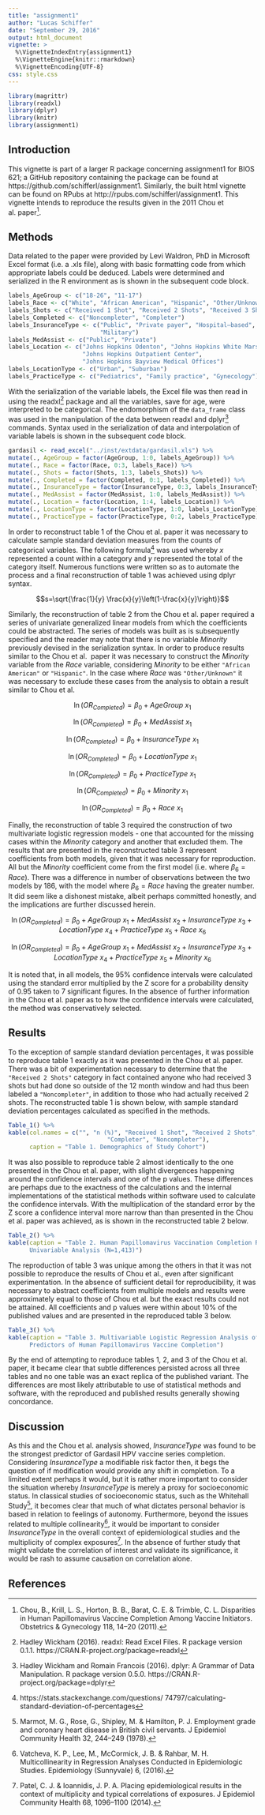 ```yaml
---
title: "assignment1"
author: "Lucas Schiffer"
date: "September 29, 2016"
output: html_document
vignette: >
  %\VignetteIndexEntry{assignment1}
  %\VignetteEngine{knitr::rmarkdown}
  %\VignetteEncoding{UTF-8}
css: style.css
---
```


```r
library(magrittr)
library(readxl)
library(dplyr)
library(knitr)
library(assignment1)
```

## Introduction

This vignette is part of a larger R package concerning assignment1 for BIOS 621; 
a GitHub repository containing the package can be found at 
https://github.com/schifferl/assignment1. Similarly, the built html vignette can
be found on RPubs at http://rpubs.com/schifferl/assignment1. This vignette 
intends to reproduce the results given in the 2011 Chou et al. paper^[Chou, B., 
Krill, L. S., Horton, B. B., Barat, C. E. & Trimble, C. L. Disparities in Human 
Papillomavirus Vaccine Completion Among Vaccine Initiators. Obstetrics & 
Gynecology 118, 14–20 (2011).].

## Methods

Data related to the paper were provided by Levi Waldron, PhD in Microsoft Excel 
format (i.e. a .xls file), along with basic formatting code from which 
appropriate labels could be deduced. Labels were determined and serialized in 
the R environment as is shown in the subsequent code block.

```r
labels_AgeGroup <- c("18-26", "11-17")
labels_Race <- c("White", "African American", "Hispanic", "Other/Unknown")
labels_Shots <- c("Received 1 Shot", "Received 2 Shots", "Received 3 Shots")
labels_Completed <- c("Noncompleter", "Completer")
labels_InsuranceType <- c("Public", "Private payer", "Hospital–based",
                          "Military")
labels_MedAssist <- c("Public", "Private")
labels_Location <- c("Johns Hopkins Odenton", "Johns Hopkins White Marsh",
                     "Johns Hopkins Outpatient Center",
                     "Johns Hopkins Bayview Medical Offices")
labels_LocationType <- c("Urban", "Suburban")
labels_PracticeType <- c("Pediatrics", "Family practice", "Gynecology")
```

With the serialization of the variable labels, the Excel file was then read in 
using the readxl^[Hadley Wickham (2016). readxl: Read Excel Files. R package 
version 0.1.1. https://CRAN.R-project.org/package=readxl] package and all the 
variables, save for age, were interpreted to be categorical. The endomorphism of
the `data_frame` class was used in the manipulation of the data between readxl 
and dplyr^[Hadley Wickham and Romain Francois (2016). dplyr: A Grammar of Data 
Manipulation. R package version 0.5.0. https://CRAN.R-project.org/package=dplyr] 
commands. Syntax used in the serialization of data and interpolation of variable
labels is shown in the subsequent code block.

```r
gardasil <- read_excel("../inst/extdata/gardasil.xls") %>%
mutate(., AgeGroup = factor(AgeGroup, 1:0, labels_AgeGroup)) %>%
mutate(., Race = factor(Race, 0:3, labels_Race)) %>%
mutate(., Shots = factor(Shots, 1:3, labels_Shots)) %>%
mutate(., Completed = factor(Completed, 0:1, labels_Completed)) %>%
mutate(., InsuranceType = factor(InsuranceType, 0:3, labels_InsuranceType)) %>%
mutate(., MedAssist = factor(MedAssist, 1:0, labels_MedAssist)) %>%
mutate(., Location = factor(Location, 1:4, labels_Location)) %>%
mutate(., LocationType = factor(LocationType, 1:0, labels_LocationType)) %>%
mutate(., PracticeType = factor(PracticeType, 0:2, labels_PracticeType))
```

In order to reconstruct table 1 of the Chou et al. paper it was necessary to 
calculate sample standard deviation measures from the counts of categorical 
variables. The following formula^[https://stats.stackexchange.com/questions/
74797/calculating-standard-deviation-of-percentages] was used whereby $x$ 
represented a count within a category and $y$ represented the total of the 
category itself. Numerous functions were written so as to automate the process 
and a final reconstruction of table 1 was achieved using dplyr syntax.

$$s=\sqrt{\frac{1}{y} \frac{x}{y}\left(1-\frac{x}{y}\right)}$$

Similarly, the reconstruction of table 2 from the Chou et al. paper required a 
series of univariate generalized linear models from which the coefficients could 
be abstracted. The series of models was built as is subsequently specified and 
the reader may note that there is no variable $Minority$ previously devised in 
the serialization syntax. In order to produce results similar to the Chou et al. 
paper it was necessary to construct the $Minority$ variable from the $Race$ 
variable, considering $Minority$ to be either `"African American"` or 
`"Hispanic"`. In the case where $Race$ was `"Other/Unknown"` it was necessary to
exclude these cases from the analysis to obtain a result similar to Chou et al.

$$\ln(OR_{Completed})=\beta_0+AgeGroup\ x_1$$

$$\ln(OR_{Completed})=\beta_0+MedAssist\ x_1$$

$$\ln(OR_{Completed})=\beta_0+InsuranceType\ x_1$$

$$\ln(OR_{Completed})=\beta_0+LocationType\ x_1$$

$$\ln(OR_{Completed})=\beta_0+PracticeType\ x_1$$

$$\ln(OR_{Completed})=\beta_0+Minority\ x_1$$

$$\ln(OR_{Completed})=\beta_0+Race\ x_1$$

Finally, the reconstruction of table 3 required the construction of two 
multivariate logistic regression models - one that accounted for the missing 
cases within the $Minority$ category and another that excluded them. The results 
that are presented in the reconstructed table 3 represent coefficients from both 
models, given that it was necessary for reproduction. All but the $Minority$ 
coefficient come from the first model (i.e. where $\beta_6=Race$). There was a 
difference in number of observations between the two models by 186, with the 
model where $\beta_6=Race$ having the greater number. It did seem like a 
dishonest mistake, albeit perhaps committed honestly, and the implications are 
further discussed herein.

$$\ln(OR_{Completed})=\beta_0+AgeGroup\ x_1+MedAssist\ x_2+InsuranceType\ x_3+
LocationType\ x_4+PracticeType\ x_5+Race\ x_6$$

$$\ln(OR_{Completed})=\beta_0+AgeGroup\ x_1+MedAssist\ x_2+InsuranceType\ x_3+
LocationType\ x_4+PracticeType\ x_5+Minority\ x_6$$

It is noted that, in all models, the 95% confidence intervals were calculated 
using the standard error multiplied by the Z score for a probability density of 
0.95 taken to 7 significant figures. In the absence of further information in 
the Chou et al. paper as to how the confidence intervals were calculated, the 
method was conservatively selected.

## Results

To the exception of sample standard deviation percentages, it was possible to 
reproduce table 1 exactly as it was presented in the Chou et al. paper. There 
was a bit of experimentation necessary to determine that the 
`"Received 2 Shots"` category in fact contained anyone who had received 3 shots 
but had done so outside of the 12 month window and had thus been labeled a 
`"Noncompleter"`, in addition to those who had actually received 2 shots. The 
reconstructed table 1 is shown below, with sample standard deviation percentages
calculated as specified in the methods.

```r
Table_1() %>%
kable(col.names = c("", "n (%)", "Received 1 Shot", "Received 2 Shots", 
                            "Completer", "Noncompleter"),
      caption = "Table 1. Demographics of Study Cohort")
```

It was also possible to reproduce table 2 almost identically to the one 
presented in the Chou et al. paper, with slight divergences happening around the
confidence intervals and one of the p values. These differences are perhaps due 
to the exactness of the calculations and the internal implementations of the 
statistical methods within software used to calculate the confidence intervals. 
With the multiplication of the standard error by the Z score a confidence 
interval more narrow than than presented in the Chou et al. paper was achieved, 
as is shown in the reconstructed table 2 below.

```r
Table_2() %>%
kable(caption = "Table 2. Human Papillomavirus Vaccination Completion Rates, 
      Univariable Analysis (N=1,413)")
```

The reproduction of table 3 was unique among the others in that it was not 
possible to reproduce the results of Chou et al., even after significant 
experimentation. In the absence of sufficient detail for reproducibility, it was 
necessary to abstract coefficients from multiple models and results were 
approximately equal to those of Chou et al. but the exact results could not be 
attained. All coefficients and p values were within about 10% of the published 
values and are presented in the reproduced table 3 below.

```r
Table_3() %>% 
kable(caption = "Table 3. Multivariable Logistic Regression Analysis of 
      Predictors of Human Papillomavirus Vaccine Completion")
```

By the end of attempting to reproduce tables 1, 2, and 3 of the Chou et al. 
paper, it became clear that subtle differences persisted across all three tables
and no one table was an exact replica of the published variant. The differences 
are most likely attributable to use of statistical methods and software, with 
the reproduced and published results generally showing concordance.

## Discussion

As this and the Chou et al. analysis showed, $InsuranceType$ was found to be the
strongest predictor of Gardasil HPV vaccine series completion. Considering 
$InsuranceType$ a modifiable risk factor then, it begs the question of if 
modification would provide any shift in completion. To a limited extent perhaps 
it would, but it is rather more important to consider the situation whereby 
$InsuranceType$ is merely a proxy for socioeconomic status. In classical studies
of socioeconomic status, such as the Whitehall Study^[Marmot, M. G., Rose, G., 
Shipley, M. & Hamilton, P. J. Employment grade and coronary heart disease in 
British civil servants. J Epidemiol Community Health 32, 244–249 (1978).], it 
becomes clear that much of what dictates personal behavior is based in relation 
to feelings of autonomy. Furthermore, beyond the issues related to multiple 
collinearity^[Vatcheva, K. P., Lee, M., McCormick, J. B. & Rahbar, M. H. 
Multicollinearity in Regression Analyses Conducted in Epidemiologic Studies. 
Epidemiology (Sunnyvale) 6, (2016).], it would be important to consider 
$InsuranceType$ in the overall context of epidemiological studies and the 
multiplicity of complex exposures^[Patel, C. J. & Ioannidis, J. P. A. Placing 
epidemiological results in the context of multiplicity and typical correlations 
of exposures. J Epidemiol Community Health 68, 1096–1100 (2014).]. In the 
absence of further study that might validate the correlation of interest and 
validate its significance, it would be rash to assume causation on correlation 
alone.

## References
